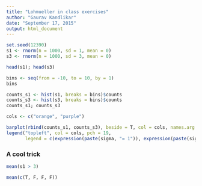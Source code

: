 ```yaml
---
title: "Lohmueller in class exercises"
author: "Gaurav Kandlikar"
date: "September 17, 2015"
output: html_document
---
```


```r
set.seed(12390)
s1 <- rnorm(n = 1000, sd = 1, mean = 0)
s3 <- rnorm(n = 1000, sd = 3, mean = 0)

head(s1); head(s3)

bins <- seq(from = -10, to = 10, by = 1)
bins

counts_s1 <- hist(s1, breaks = bins)$counts
counts_s3 <- hist(s3, breaks = bins)$counts
counts_s1; counts_s3

cols <- c("orange", "purple")

barplot(rbind(counts_s1, counts_s3), beside = T, col = cols, names.arg = seq(from = -10, to = 9.5, by = 1), width = 2)
legend("topleft", col = cols, pch = 19, 
       legend = c(expression(paste(sigma, "= 1")), expression(paste(sigma, "= 3"))), bty = "n")

```


### A cool trick
```r
mean(s1 > 3)

mean(c(T, F, F, F))
```
